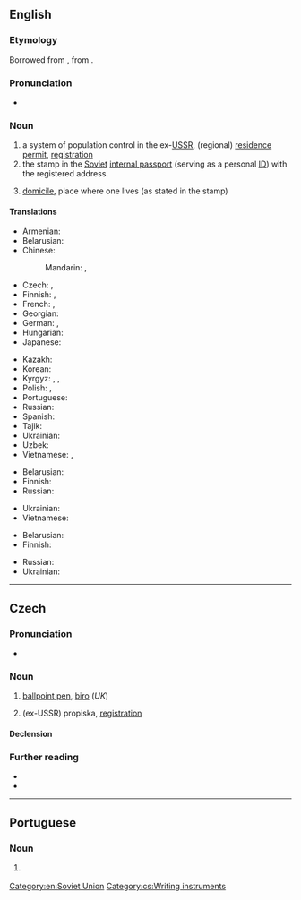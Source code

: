 ==English==
{{wikipedia}}
{{wikipedia|Passport system in the Soviet Union}}

===Etymology===
Borrowed from {{bor|en|ru|пропи́ска|}}, from {{m|ru|пропи́сывать||write into}}.

===Pronunciation===
* {{IPA|en|/pɹəˈpɪskə/}}

===Noun===
{{en-noun|-}}

# a system of population control in the ex-[[USSR]], (regional) [[residence permit]], [[registration]]
# the stamp in the [[Soviet]] [[internal passport]] (serving as a personal [[ID]]) with the registered address.
# {{lb|en|by extension}} [[domicile]], place where one lives (as stated in the stamp)

====Translations====
{{trans-top|system of mandatory registration in ex-USSR}}
* Armenian: {{t+|hy|գրանցում}}
* Belarusian: {{t|be|прапі́ска|f}}
* Chinese:
*: Mandarin: {{t|cmn|居民許可證|sc=Hani}}, {{t|cmn|居民许可证|tr=jūmín xǔkě zhèng|sc=Hani}}
* Czech: {{t|cs|registrace|f}}, {{t+|cs|propiska|f}}
* Finnish: {{t|fi|[[asuinpaikka]][[rekisteri]]}} {{q|no established translation}}, {{t+|fi|oleskelulupa}} {{q|residence permit}}
* French: {{t+|fr|propiska|f}}, {{t+|fr|enregistrement|m}}
* Georgian: {{t|ka|გაწერა}}
* German: {{t|de|Propiska|f}}, {{t+|de|Anmeldung}}
* Hungarian: {{t|hu|propiszka}}
* Japanese: {{t|ja|プロピスカ|tr=puropisuka}}
{{trans-mid}}
* Kazakh: {{t|kk|тіркелу}}
* Korean: {{t|ko|프로피스카}}
* Kyrgyz: {{t|ky|прописка}}, {{t|ky|катталгы}}, {{t|ky|катталым}}
* Polish: {{t|pl|zameldowanie|n}}, {{t+|pl|propiska|f}}
* Portuguese: {{t|pt|propiska|f}}
* Russian: {{t+|ru|пропи́ска|f}}
* Spanish: {{t|es|propiska|f}}
* Tajik: {{t|tg|қайд}}
* Ukrainian: {{t|uk|пропи́ска|f}}
* Uzbek: {{t+|uz|propiska}}
* Vietnamese: {{t+|vi|đăng ký}}, {{t|vi|đăng ký cư trú}}
{{trans-bottom}}

{{trans-top|stamp}}
* Belarusian: {{t|be|прапі́ска|f}}
* Finnish: {{t|fi|[[asuinpaikka]][[merkintä]]}} {{q|no established translation}}
* Russian: {{t+|ru|пропи́ска|f}}
{{trans-mid}}
* Ukrainian: {{t|uk|пропи́ска|f}}
* Vietnamese: {{t|vi|dấu đăng kí}}
{{trans-bottom}}

{{trans-top|domicile}}
* Belarusian: {{t|be|прапі́ска|f}}
* Finnish: {{t+|fi|asuinpaikka}}
{{trans-mid}}
* Russian: {{t+|ru|пропи́ска|f}}
* Ukrainian: {{t|uk|пропи́ска|f}}
{{trans-bottom}}

[[Category:en:Soviet Union]]

----

==Czech==
{{wp|lang=cs}}

===Pronunciation===
* {{cs-IPA}}

===Noun===
{{cs-noun|g=f}}

# [[ballpoint pen]], [[biro]] (''UK'')
#: {{syn|cs|kuličkové pero|propisovací tužka|propisovačka|q2=rare|q3=rare}}
# (ex-USSR) propiska, [[registration]]

====Declension====
{{cs-decl-noun
|propiska|propisky|propisce|propisku|propisko|propisce|propiskou
|propisky|propisek|propiskám|propisky|propisky|propiskách|propiskami
}}

===Further reading===
* {{R:PSJC}}
* {{R:SSJC}}

[[Category:cs:Writing instruments]]

----

==Portuguese==

===Noun===
{{pt-noun|f|-}}

# {{l|en|propiska}} {{gloss|system of mandatory registration in ex-USSR}}